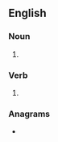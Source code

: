 ==English==

===Noun===
{{head|en|noun plural form}}

# {{plural of|interlock|lang=en}}

===Verb===
{{head|en|verb form}}

# {{en-third-person singular of|interlock}}

===Anagrams===
* {{l|en|closer-knit}}